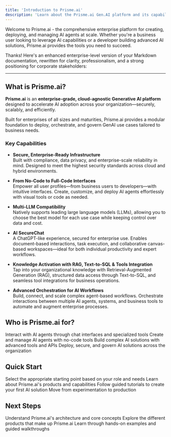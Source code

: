```yaml
---
title: 'Introduction to Prisme.ai'
description: 'Learn about the Prisme.ai Gen.AI platform and its capabilities'
---
```


Welcome to Prisme.ai - the comprehensive enterprise platform for creating, deploying, and managing AI agents at scale. Whether you're a business user looking to leverage AI capabilities or a developer building advanced AI solutions, Prisme.ai provides the tools you need to succeed.

Thanks! Here's an enhanced enterprise-level version of your Markdown documentation, rewritten for clarity, professionalism, and a strong positioning for corporate stakeholders:

---

## What is Prisme.ai?

**Prisme.ai** is an **enterprise-grade, cloud-agnostic Generative AI platform** designed to accelerate AI adoption across your organization—securely, scalably, and efficiently.

Built for enterprises of all sizes and maturities, Prisme.ai provides a modular foundation to deploy, orchestrate, and govern GenAI use cases tailored to business needs.

### Key Capabilities

- **Secure, Enterprise-Ready Infrastructure**  
  Built with compliance, data privacy, and enterprise-scale reliability in mind. Designed to meet the highest security standards across cloud and hybrid environments.

- **From No-Code to Full-Code Interfaces**  
  Empower all user profiles—from business users to developers—with intuitive interfaces. Create, customize, and deploy AI agents effortlessly with visual tools or code as needed.

-  **Multi-LLM Compatibility**  
  Natively supports leading large language models (LLMs), allowing you to choose the best model for each use case while keeping control over data and cost.

-  **AI SecureChat**  
  A ChatGPT-like experience, secured for enterprise use. Enables document-based interactions, task execution, and collaborative canvas-based workspaces—ideal for both individual productivity and expert workflows.

- **Knowledge Activation with RAG, Text-to-SQL & Tools Integration**  
  Tap into your organizational knowledge with Retrieval-Augmented Generation (RAG), structured data access through Text-to-SQL, and seamless tool integrations for business operations.

- **Advanced Orchestration for AI Workflows**  
  Build, connect, and scale complex agent-based workflows. Orchestrate interactions between multiple AI agents, systems, and business tools to automate and augment enterprise processes.


## Who is Prisme.ai for?

<CardGroup cols={2}>
  <Card title="End Users" icon="users">
    Interact with AI agents through chat interfaces and specialized tools
  </Card>
  <Card title="Business Users" icon="briefcase">
    Create and manage AI agents with no-code tools
  </Card>
  <Card title="Developers" icon="code">
    Build complex AI solutions with advanced tools and APIs
  </Card>
  <Card title="IT & Administrators" icon="server">
    Deploy, secure, and govern AI solutions across the organization
  </Card>
</CardGroup>

## Quick Start

<Steps>
  <Step title="Choose Your Path">
    Select the appropriate starting point based on your role and needs
  </Step>
  <Step title="Explore the Platform">
    Learn about Prisme.ai's products and capabilities
  </Step>
  <Step title="Build Your First Agent">
    Follow guided tutorials to create your first AI solution
  </Step>
  <Step title="Deploy and Scale">
    Move from experimentation to production
  </Step>
</Steps>

## Next Steps

<CardGroup cols={3}>
  <Card title="Platform Overview" icon="book" href="../platform-overview/architecture">
    Understand Prisme.ai's architecture and core concepts
  </Card>
  <Card title="Products" icon="puzzle-piece" href="../products/ai-securechat/overview">
    Explore the different products that make up Prisme.ai
  </Card>
  <Card title="Tutorials" icon="graduation-cap" href="../tutorials/first-agent">
    Learn through hands-on examples and guided walkthroughs
  </Card>
</CardGroup>